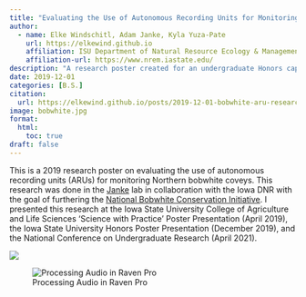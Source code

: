 ```yaml
---
title: "Evaluating the Use of Autonomous Recording Units for Monitoring Northern Bobwhite Coveys"
author:
  - name: Elke Windschitl, Adam Janke, Kyla Yuza-Pate
    url: https://elkewind.github.io
    affiliation: ISU Department of Natural Resource Ecology & Management
    affiliation-url: https://www.nrem.iastate.edu/
description: "A research poster created for an undergraduate Honors capstone project"
date: 2019-12-01
categories: [B.S.]
citation: 
  url: https://elkewind.github.io/posts/2019-12-01-bobwhite-aru-research
image: bobwhite.jpg
format:
  html:
    toc: true
draft: false
---
```


This is a 2019 research poster on evaluating the use of autonomous recording units (ARUs) for monitoring Northern bobwhite coveys. This research was done in the [Janke](https://twitter.com/adamkjanke) lab in collaboration with the Iowa DNR with the goal of furthering the [National Bobwhite Conservation Initiative](https://storymaps.arcgis.com/stories/22dd00aff8c0404bb7092bf684934bee). I presented this research at the Iowa State University College of Agriculture and Life Sciences 'Science with Practice' Poster Presentation (April 2019), the Iowa State University Honors Poster Presentation (December 2019), and the National Conference on Undergraduate Research (April 2021).

![](ARU-research.png){fig-align="left"}

![Processing Audio in Raven Pro](raven-pro.png)
